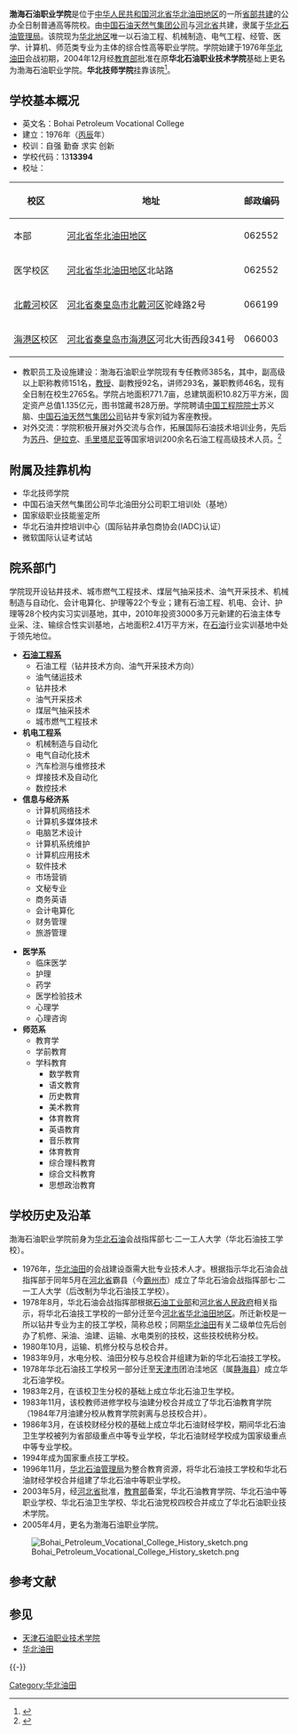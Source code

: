 {{coord|38|42|58.17|N|116|03|07.30|E|region:CN-11_type:edu|display=title}}
{{Infobox university
| name = <big>渤海石油职业学院</big><br>（华北技师学院）
| native_name = Bohai Petroleum Vocational College
| SealImage = [[File:Bohai_Petroleum_Vocational_College_badge.png|260px]]
| SealInfo = 渤海石油职业学院校徽
| motto = '''自强  勤奋  求实  创新''' <br /> 办学原则<br /> '''大庆精神办学 铁人精神育人'''
| rector = 赵立仁
| director = 
| 头衔 = 
| 头衔者 = 
| 学术委员会副主任 = 
| 校庆日 = 
| type = [[公立大学|公立大学]]<br />[[省部共建|省部共建制高等院校]]
| established = 公元1976年（[[丙辰|丙辰]]年）
| location = {{PRC}}1976年至今<br />'''本部'''：[[河北省|河北省]][[华北油田|华北油田地区]]{{coord|38|42|58.17|N|116|03|07.30|E|display=inline}}<br />'''[[秦皇岛|秦皇岛]]'''校区：<br />[[河北省|河北省]][[秦皇岛市|秦皇岛市]][[北戴河区|北戴河区]]驼峰路2号<br />[[河北省|河北省]][[秦皇岛市|秦皇岛市]][[海港区_(秦皇岛市)|海港区]]河北大街西段341号
| 原校名 = '''华北石油职业技术学院'''
| students = 2765人
| faculty = 教职员工385人
| Affiliations = [[中国石油天然气集团公司|中国石油天然气集团公司]]
[[File:National_Emblem_of_the_People's_Republic_of_China.svg|20px]][[中华人民共和国|中华人民共和国]][[河北省人民政府|河北省人民政府]]
| colors = 
| label_color = 
| campus = 市区 郊区
| area = 合计771.70[[亩|亩]]（建筑面积10.82万[[平方米|平方米]]）
| free_label = 电话
| free = {{Tel|86|317|2765 610}}（本部）<br />{{Tel|86|335|4027 938}}（[[北戴河|北戴河]]校区）
| website = http://www.bhsyxy.com/
| logo = 
| box_width = 6
}}
'''渤海石油职业学院'''是位于[[中华人民共和国|中华人民共和国]][[河北省|河北省]][[华北油田|华北油田地区]]的一所[[省部共建大学|省部共建]]的公办全日制普通高等院校。由[[中国石油天然气集团公司|中国石油天然气集团公司]]与[[河北省|河北省]]共建，隶属于[[华北石油管理局|华北石油管理局]]。该院现为[[华北地区|华北地区]]唯一以石油工程、机械制造、电气工程、经管、医学、计算机、师范类专业为主体的综合性高等职业学院。学院始建于1976年[[华北油田|华北油田]]会战初期，2004年12月经[[中华人民共和国教育部|教育部]]批准在原'''华北石油职业技术学院'''基础上更名为渤海石油职业学院。'''华北技师学院'''挂靠该院<ref>{{citeweb |url=http://www.bhsyxy.com/news/readnews.asp?newsid=2172 |title=渤海石油职业学院举行华北技师学院揭牌暨首期技师培训班开学典礼 }}{{dead link|date=2018年3月 |bot=InternetArchiveBot |fix-attempted=yes }}</ref>。

==学校基本概况==
*英文名：Bohai Petroleum Vocational College
*建立：1976年（[[丙辰|丙辰]]年）
*校训：自强 勤奋 求实 创新
*学校代码：13'''13394'''
*校址：
{| class="wikitable sortable"
|-
! 校区 !! 地址 !! 邮政编码 
|-
| 本部 || [[河北省|河北省]][[华北油田|华北油田地区]] || 062552
|-
| 医学校区 || [[河北省|河北省]][[华北油田|华北油田地区]]北站路 || 062552
|-
| [[北戴河|北戴河]]校区|| [[河北省|河北省]][[秦皇岛市|秦皇岛市]][[北戴河区|北戴河区]]驼峰路2号 || 066199
|-
| [[海港区_(秦皇岛市)|海港区]]校区||[[河北省|河北省]][[秦皇岛市|秦皇岛市]][[海港区_(秦皇岛市)|海港区]]河北大街西段341号 || 066003
|}
*教职员工及设施建设：渤海石油职业学院现有专任教师385名，其中，副高级以上职称教师151名，[[教授|教授]]、副教授92名，讲师293名，兼职教师46名，现有全日制在校生2765名。学院占地面积771.7亩，总建筑面积10.82万平方米，固定资产总值1.135亿元，图书馆藏书28万册。学院聘请[[中国工程院|中国工程院]][[院士|院士]]苏义脑、[[中国石油天然气集团公司|中国石油天然气集团公司]]钻井专家刘钺为客座教授。
*对外交流：学院积极开展对外交流与合作，拓展国际石油技术培训业务，先后为[[苏丹|苏丹]]、[[伊拉克|伊拉克]]、[[毛里塔尼亚|毛里塔尼亚]]等国家培训200余名石油工程高级技术人员。<ref>{{citeweb|url=http://news.cnpc.com.cn/system/2009/12/01/001267107.shtml|title=中国石油新闻中心：华北技师学院成立三周年报道|date=2009年12月1日}}{{dead link|date=2018年3月 |bot=InternetArchiveBot |fix-attempted=yes }}</ref>

==附属及挂靠机构==
*华北技师学院
*中国石油天然气集团公司华北油田分公司职工培训处（基地）
*国家级职业技能鉴定所
*华北石油井控培训中心（国际钻井承包商协会(IADC)认证）
*微软国际认证考试站

==院系部门==
学院现开设钻井技术、城市燃气工程技术、煤层气抽采技术、油气开采技术、机械制造与自动化、会计电算化、护理等22个专业；建有石油工程、机电、会计、护理等28个校内实习实训基地，其中，2010年投资3000多万元新建的石油主体专业采、注、输综合性实训基地，占地面积2.41万平方米，在[[石油|石油]]行业实训基地中处于领先地位。
{{col-begin}}
{{col-3}}
*'''[http://www.bhsyxy.com/jxyj/gxjs/sygc.htm 石油工程系] {{Wayback|url=http://www.bhsyxy.com/jxyj/gxjs/sygc.htm |date=20090915180443 }}'''
**石油工程（钻井技术方向、油气开采技术方向）
**油气储运技术
**钻井技术
**油气开采技术
**煤层气抽采技术
**城市燃气工程技术
*'''机电工程系'''
**机械制造与自动化
**电气自动化技术
**汽车检测与维修技术
**焊接技术及自动化
**数控技术
*'''信息与经济系'''
**计算机网络技术 
**计算机多媒体技术
**电脑艺术设计
**计算机系统维护
**计算机应用技术
**软件技术
**市场营销
**文秘专业
**商务英语
**会计电算化
**财务管理
**旅游管理
{{col-3}}
*'''医学系'''
**临床医学
**护理
**药学
**医学检验技术
**心理学
**心理咨询
*'''师范系'''
**教育学
**学前教育
**学科教育
***数学教育
***语文教育
***历史教育
***美术教育
***体育教育
***英语教育
***音乐教育
***体育教育
***综合理科教育
***综合文科教育
***思想政治教育
{{col-end}}

== 学校历史及沿革 ==
{{Infobox
|name         = sjtuhistory
|bodystyle    = 
|title        = 渤海石油职业学院名称变革
|titlestyle   = 
|headerstyle  = background:#ccf;
|labelstyle   = background:#ddf;
|datastyle    = 

|header1 = 
|label1  = 1976.5-1978.8
|data1   = 华北石油会战指挥部七·二一工人大学
|label2  = 1978.8-1996.11
|data2   = 华北石油技工学校
|label3  = 1996.11-2003.5
|data3   = 华北石油中等职业学校
|label4  = 2003.5-2005.4
|data4   = 华北石油职业技术学院
|label5   =2005.4至今
|data5  = 渤海石油职业学院
}}

渤海石油职业学院前身为[[华北石油|华北石油]]会战指挥部七·二一工人大学（华北石油技工学校）。
*1976年，[[华北油田|华北油田]]的会战建设亟需大批专业技术人才。根据指示华北石油会战指挥部于同年5月在[[河北省|河北省]]霸县（今[[霸州市|霸州市]]）成立了华北石油会战指挥部七·二一工人大学（后改制为华北石油技工学校）。
*1978年8月，华北石油会战指挥部根据[[中华人民共和国石油工业部|石油工业部]]和[[河北省人民政府|河北省人民政府]]相关指示，将华北石油技工学校的一部分迁至今[[河北省|河北省]][[华北油田|华北油田地区]]。所迁新校是一所以钻井专业为主的技工学校，简称总校；同期[[华北油田|华北油田]]有关二级单位先后创办了机修、采油、油建、运输、水电类别的技校，这些技校统称分校。
*1980年10月，运输、机修分校与总校合并。
*1983年9月，水电分校、油田分校与总校合并组建为新的华北石油技工学校。
*1978年华北石油技工学校另一部分迁至[[天津市|天津市]]团泊洼地区（属[[静海县|静海县]]）成立华北石油学校。
*1983年2月，在该校卫生分校的基础上成立华北石油卫生学校。
*1983年11月，该校教师进修学校与油建分校合并成立了华北石油教育学院（1984年7月油建分校从教育学院剥离与总技校合并）。
*1986年3月，在该校财经分校的基础上成立华北石油财经学校，期间华北石油卫生学校被列为省部级重点中等专业学校，华北石油财经学校成为国家级重点中等专业学校。
*1994年成为国家重点技工学校。
*1996年11月，[[华北石油管理局|华北石油管理局]]为整合教育资源，将华北石油技工学校和华北石油财经学校合并组建了华北石油中等职业学校。 
*2003年5月，经[[河北省|河北省]]批准，[[中华人民共和国教育部|教育部]]备案，华北石油教育学院、华北石油中等职业学校、华北石油卫生学校、华北石油党校四校合并成立了华北石油职业技术学院。
*2005年4月，更名为渤海石油职业学院。
[[File:Bohai_Petroleum_Vocational_College_History_sketch.png|center]]

== 参考文献 ==
{{Reflist}}

== 参见 ==
* [[天津石油职业技术学院|天津石油职业技术学院]]
* [[华北油田|华北油田]]

{{-}}
{{河北高等院校}}
{{中华人民共和国正（副）级中央国有企业共建制高等院校}}
{{华北油田地区行政直属机关及相关业务单位}}

[[Category:华北油田|Category:华北油田]]